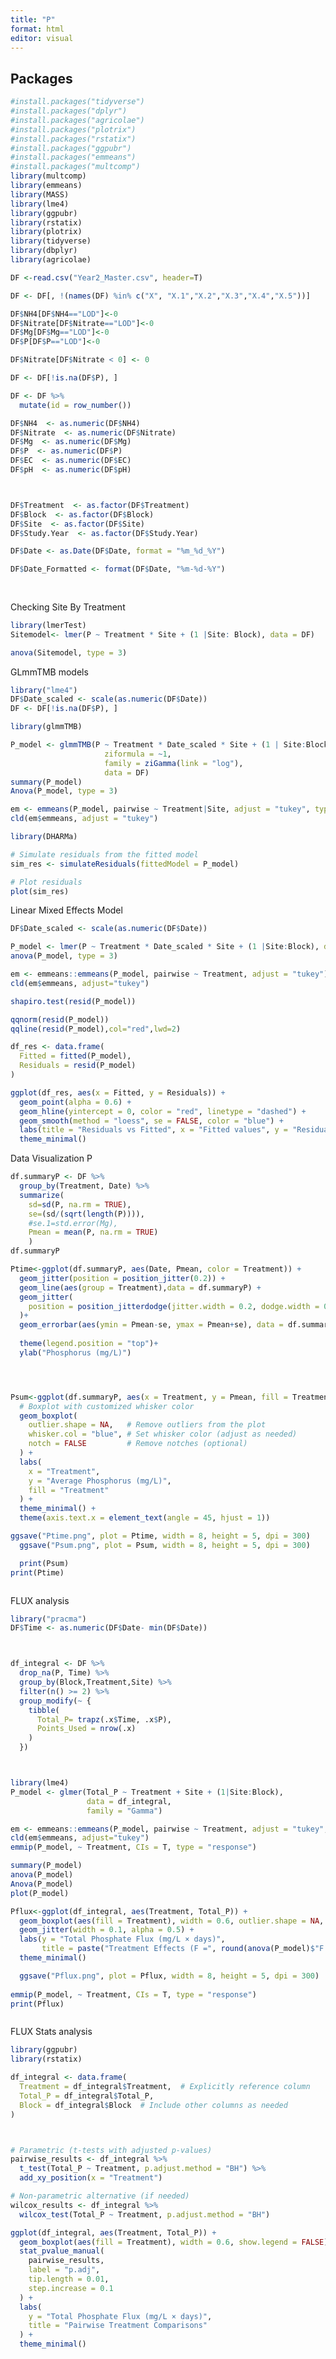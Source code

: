 ```yaml
---
title: "P"
format: html
editor: visual
---
```


## Packages

```r
#install.packages("tidyverse")
#install.packages("dplyr")
#install.packages("agricolae")
#install.packages("plotrix")
#install.packages("rstatix")
#install.packages("ggpubr")
#install.packages("emmeans") 
#install.packages("multcomp")
library(multcomp)
library(emmeans)   
library(MASS)
library(lme4)
library(ggpubr)
library(rstatix)
library(plotrix)
library(tidyverse)
library(dbplyr)
library(agricolae)

```

```r

DF <-read.csv("Year2_Master.csv", header=T)

DF <- DF[, !(names(DF) %in% c("X", "X.1","X.2","X.3","X.4","X.5"))]

DF$NH4[DF$NH4=="LOD"]<-0
DF$Nitrate[DF$Nitrate=="LOD"]<-0
DF$Mg[DF$Mg=="LOD"]<-0
DF$P[DF$P=="LOD"]<-0

DF$Nitrate[DF$Nitrate < 0] <- 0

DF <- DF[!is.na(DF$P), ]

DF <- DF %>%
  mutate(id = row_number())

DF$NH4  <- as.numeric(DF$NH4)  
DF$Nitrate  <- as.numeric(DF$Nitrate)
DF$Mg  <- as.numeric(DF$Mg)  
DF$P  <- as.numeric(DF$P)
DF$EC  <- as.numeric(DF$EC)
DF$pH  <- as.numeric(DF$pH)



DF$Treatment  <- as.factor(DF$Treatment) 
DF$Block  <- as.factor(DF$Block) 
DF$Site  <- as.factor(DF$Site) 
DF$Study.Year  <- as.factor(DF$Study.Year)

DF$Date <- as.Date(DF$Date, format = "%m_%d_%Y")

DF$Date_Formatted <- format(DF$Date, "%m-%d-%Y")
                      
                    
```

Checking Site By Treatment

```r
library(lmerTest)
Sitemodel<- lmer(P ~ Treatment * Site + (1 |Site: Block), data = DF)

anova(Sitemodel, type = 3)
```

GLmmTMB models

```r
library("lme4")
DF$Date_scaled <- scale(as.numeric(DF$Date))
DF <- DF[!is.na(DF$P), ]

library(glmmTMB)

P_model <- glmmTMB(P ~ Treatment * Date_scaled * Site + (1 | Site:Block),
                     ziformula = ~1,
                     family = ziGamma(link = "log"),
                     data = DF)
summary(P_model)
Anova(P_model, type = 3)

em <- emmeans(P_model, pairwise ~ Treatment|Site, adjust = "tukey", type = "response")
cld(em$emmeans, adjust = "tukey")

library(DHARMa)

# Simulate residuals from the fitted model
sim_res <- simulateResiduals(fittedModel = P_model)

# Plot residuals
plot(sim_res)
```

Linear Mixed Effects Model

```r
DF$Date_scaled <- scale(as.numeric(DF$Date))

P_model <- lmer(P ~ Treatment * Date_scaled * Site + (1 |Site:Block), data = DF)
anova(P_model, type = 3)

em <- emmeans::emmeans(P_model, pairwise ~ Treatment, adjust = "tukey")
cld(em$emmeans, adjust="tukey")

shapiro.test(resid(P_model))

qqnorm(resid(P_model))
qqline(resid(P_model),col="red",lwd=2)

df_res <- data.frame(
  Fitted = fitted(P_model),
  Residuals = resid(P_model)
)

ggplot(df_res, aes(x = Fitted, y = Residuals)) +
  geom_point(alpha = 0.6) +
  geom_hline(yintercept = 0, color = "red", linetype = "dashed") +
  geom_smooth(method = "loess", se = FALSE, color = "blue") +
  labs(title = "Residuals vs Fitted", x = "Fitted values", y = "Residuals") +
  theme_minimal()

```

Data Visualization P

```r
df.summaryP <- DF %>%
  group_by(Treatment, Date) %>%
  summarize(
    sd=sd(P, na.rm = TRUE),
    se=(sd/(sqrt(length(P)))),
    #se.1=std.error(Mg), 
    Pmean = mean(P, na.rm = TRUE)
    )
df.summaryP

Ptime<-ggplot(df.summaryP, aes(Date, Pmean, color = Treatment)) +
  geom_jitter(position = position_jitter(0.2)) + 
  geom_line(aes(group = Treatment),data = df.summaryP) +
  geom_jitter(
    position = position_jitterdodge(jitter.width = 0.2, dodge.width = 0.8)
  )+
  geom_errorbar(aes(ymin = Pmean-se, ymax = Pmean+se), data = df.summaryP, width = 0.2)+
 
  theme(legend.position = "top")+
  ylab("Phosphorus (mg/L)")




Psum<-ggplot(df.summaryP, aes(x = Treatment, y = Pmean, fill = Treatment)) + 
  # Boxplot with customized whisker color
  geom_boxplot(
    outlier.shape = NA,   # Remove outliers from the plot
    whisker.col = "blue", # Set whisker color (adjust as needed)
    notch = FALSE         # Remove notches (optional)
  ) +
  labs(
    x = "Treatment",
    y = "Average Phosphorus (mg/L)",
    fill = "Treatment"
  ) +
  theme_minimal() +
  theme(axis.text.x = element_text(angle = 45, hjust = 1))

ggsave("Ptime.png", plot = Ptime, width = 8, height = 5, dpi = 300)
  ggsave("Psum.png", plot = Psum, width = 8, height = 5, dpi = 300)

  print(Psum)
print(Ptime)



```

FLUX analysis

```r
library("pracma")
DF$Time <- as.numeric(DF$Date- min(DF$Date)) 



df_integral <- DF %>%
  drop_na(P, Time) %>%
  group_by(Block,Treatment,Site) %>%
  filter(n() >= 2) %>%
  group_modify(~ {
    tibble(
      Total_P= trapz(.x$Time, .x$P),
      Points_Used = nrow(.x)
    )
  })



library(lme4)
P_model <- glmer(Total_P ~ Treatment + Site + (1|Site:Block), 
                 data = df_integral,
                 family = "Gamma")

em <- emmeans::emmeans(P_model, pairwise ~ Treatment, adjust = "tukey", type = "response")
cld(em$emmeans, adjust="tukey")
emmip(P_model, ~ Treatment, CIs = T, type = "response")

summary(P_model)
anova(P_model)
Anova(P_model)
plot(P_model)

Pflux<-ggplot(df_integral, aes(Treatment, Total_P)) +
  geom_boxplot(aes(fill = Treatment), width = 0.6, outlier.shape = NA, alpha = 0.2) +
  geom_jitter(width = 0.1, alpha = 0.5) +
  labs(y = "Total Phosphate Flux (mg/L × days)",
       title = paste("Treatment Effects (F =", round(anova(P_model)$"F value"[1], 2), ")")) +
  theme_minimal()

  ggsave("Pflux.png", plot = Pflux, width = 8, height = 5, dpi = 300)
  
emmip(P_model, ~ Treatment, CIs = T, type = "response")
print(Pflux)



```

FLUX Stats analysis

```r
library(ggpubr)
library(rstatix)

df_integral <- data.frame(
  Treatment = df_integral$Treatment,  # Explicitly reference column
  Total_P = df_integral$Total_P,
  Block = df_integral$Block  # Include other columns as needed
)



# Parametric (t-tests with adjusted p-values)
pairwise_results <- df_integral %>%
  t_test(Total_P ~ Treatment, p.adjust.method = "BH") %>%
  add_xy_position(x = "Treatment")

# Non-parametric alternative (if needed)
wilcox_results <- df_integral %>%
  wilcox_test(Total_P ~ Treatment, p.adjust.method = "BH")

ggplot(df_integral, aes(Treatment, Total_P)) +
  geom_boxplot(aes(fill = Treatment), width = 0.6, show.legend = FALSE) +
  stat_pvalue_manual(
    pairwise_results,
    label = "p.adj", 
    tip.length = 0.01,
    step.increase = 0.1
  ) +
  labs(
    y = "Total Phosphate Flux (mg/L × days)",
    title = "Pairwise Treatment Comparisons"
  ) +
  theme_minimal()
```
